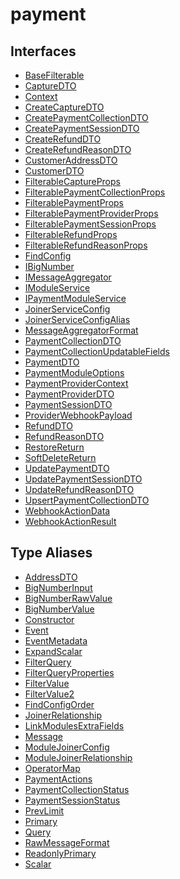 
# payment

## Interfaces

- [BaseFilterable](../../payment/interfaces/payment.BaseFilterable/page.mdx)
- [CaptureDTO](../../payment/interfaces/payment.CaptureDTO/page.mdx)
- [Context](../../payment/interfaces/payment.Context/page.mdx)
- [CreateCaptureDTO](../../payment/interfaces/payment.CreateCaptureDTO/page.mdx)
- [CreatePaymentCollectionDTO](../../payment/interfaces/payment.CreatePaymentCollectionDTO/page.mdx)
- [CreatePaymentSessionDTO](../../payment/interfaces/payment.CreatePaymentSessionDTO/page.mdx)
- [CreateRefundDTO](../../payment/interfaces/payment.CreateRefundDTO/page.mdx)
- [CreateRefundReasonDTO](../../payment/interfaces/payment.CreateRefundReasonDTO/page.mdx)
- [CustomerAddressDTO](../../payment/interfaces/payment.CustomerAddressDTO/page.mdx)
- [CustomerDTO](../../payment/interfaces/payment.CustomerDTO/page.mdx)
- [FilterableCaptureProps](../../payment/interfaces/payment.FilterableCaptureProps/page.mdx)
- [FilterablePaymentCollectionProps](../../payment/interfaces/payment.FilterablePaymentCollectionProps/page.mdx)
- [FilterablePaymentProps](../../payment/interfaces/payment.FilterablePaymentProps/page.mdx)
- [FilterablePaymentProviderProps](../../payment/interfaces/payment.FilterablePaymentProviderProps/page.mdx)
- [FilterablePaymentSessionProps](../../payment/interfaces/payment.FilterablePaymentSessionProps/page.mdx)
- [FilterableRefundProps](../../payment/interfaces/payment.FilterableRefundProps/page.mdx)
- [FilterableRefundReasonProps](../../payment/interfaces/payment.FilterableRefundReasonProps/page.mdx)
- [FindConfig](../../payment/interfaces/payment.FindConfig/page.mdx)
- [IBigNumber](../../payment/interfaces/payment.IBigNumber/page.mdx)
- [IMessageAggregator](../../payment/interfaces/payment.IMessageAggregator/page.mdx)
- [IModuleService](../../payment/interfaces/payment.IModuleService/page.mdx)
- [IPaymentModuleService](../../payment/interfaces/payment.IPaymentModuleService/page.mdx)
- [JoinerServiceConfig](../../payment/interfaces/payment.JoinerServiceConfig/page.mdx)
- [JoinerServiceConfigAlias](../../payment/interfaces/payment.JoinerServiceConfigAlias/page.mdx)
- [MessageAggregatorFormat](../../payment/interfaces/payment.MessageAggregatorFormat/page.mdx)
- [PaymentCollectionDTO](../../payment/interfaces/payment.PaymentCollectionDTO/page.mdx)
- [PaymentCollectionUpdatableFields](../../payment/interfaces/payment.PaymentCollectionUpdatableFields/page.mdx)
- [PaymentDTO](../../payment/interfaces/payment.PaymentDTO/page.mdx)
- [PaymentModuleOptions](../../payment/interfaces/payment.PaymentModuleOptions/page.mdx)
- [PaymentProviderContext](../../payment/interfaces/payment.PaymentProviderContext/page.mdx)
- [PaymentProviderDTO](../../payment/interfaces/payment.PaymentProviderDTO/page.mdx)
- [PaymentSessionDTO](../../payment/interfaces/payment.PaymentSessionDTO/page.mdx)
- [ProviderWebhookPayload](../../payment/interfaces/payment.ProviderWebhookPayload/page.mdx)
- [RefundDTO](../../payment/interfaces/payment.RefundDTO/page.mdx)
- [RefundReasonDTO](../../payment/interfaces/payment.RefundReasonDTO/page.mdx)
- [RestoreReturn](../../payment/interfaces/payment.RestoreReturn/page.mdx)
- [SoftDeleteReturn](../../payment/interfaces/payment.SoftDeleteReturn/page.mdx)
- [UpdatePaymentDTO](../../payment/interfaces/payment.UpdatePaymentDTO/page.mdx)
- [UpdatePaymentSessionDTO](../../payment/interfaces/payment.UpdatePaymentSessionDTO/page.mdx)
- [UpdateRefundReasonDTO](../../payment/interfaces/payment.UpdateRefundReasonDTO/page.mdx)
- [UpsertPaymentCollectionDTO](../../payment/interfaces/payment.UpsertPaymentCollectionDTO/page.mdx)
- [WebhookActionData](../../payment/interfaces/payment.WebhookActionData/page.mdx)
- [WebhookActionResult](../../payment/interfaces/payment.WebhookActionResult/page.mdx)

## Type Aliases

- [AddressDTO](../../payment/types/payment.AddressDTO/page.mdx)
- [BigNumberInput](../../payment/types/payment.BigNumberInput/page.mdx)
- [BigNumberRawValue](../../payment/types/payment.BigNumberRawValue/page.mdx)
- [BigNumberValue](../../payment/types/payment.BigNumberValue/page.mdx)
- [Constructor](../../payment/types/payment.Constructor/page.mdx)
- [Event](../../payment/types/payment.Event/page.mdx)
- [EventMetadata](../../payment/types/payment.EventMetadata/page.mdx)
- [ExpandScalar](../../payment/types/payment.ExpandScalar/page.mdx)
- [FilterQuery](../../payment/types/payment.FilterQuery/page.mdx)
- [FilterQueryProperties](../../payment/types/payment.FilterQueryProperties/page.mdx)
- [FilterValue](../../payment/types/payment.FilterValue/page.mdx)
- [FilterValue2](../../payment/types/payment.FilterValue2/page.mdx)
- [FindConfigOrder](../../payment/types/payment.FindConfigOrder/page.mdx)
- [JoinerRelationship](../../payment/types/payment.JoinerRelationship/page.mdx)
- [LinkModulesExtraFields](../../payment/types/payment.LinkModulesExtraFields/page.mdx)
- [Message](../../payment/types/payment.Message/page.mdx)
- [ModuleJoinerConfig](../../payment/types/payment.ModuleJoinerConfig/page.mdx)
- [ModuleJoinerRelationship](../../payment/types/payment.ModuleJoinerRelationship/page.mdx)
- [OperatorMap](../../payment/types/payment.OperatorMap/page.mdx)
- [PaymentActions](../../payment/types/payment.PaymentActions/page.mdx)
- [PaymentCollectionStatus](../../payment/types/payment.PaymentCollectionStatus/page.mdx)
- [PaymentSessionStatus](../../payment/types/payment.PaymentSessionStatus/page.mdx)
- [PrevLimit](../../payment/types/payment.PrevLimit/page.mdx)
- [Primary](../../payment/types/payment.Primary/page.mdx)
- [Query](../../payment/types/payment.Query/page.mdx)
- [RawMessageFormat](../../payment/types/payment.RawMessageFormat/page.mdx)
- [ReadonlyPrimary](../../payment/types/payment.ReadonlyPrimary/page.mdx)
- [Scalar](../../payment/types/payment.Scalar/page.mdx)
